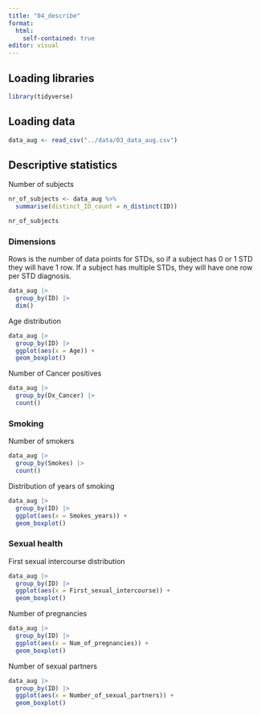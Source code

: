 ```yaml
---
title: "04_describe"
format:
  html:
    self-contained: true
editor: visual
---
```


## Loading libraries

```r
library(tidyverse)
```

## Loading data

```r
data_aug <- read_csv("../data/03_data_aug.csv")
```

## Descriptive statistics

Number of subjects

```r
nr_of_subjects <- data_aug %>%
  summarise(distinct_ID_count = n_distinct(ID))

nr_of_subjects
```

### Dimensions

Rows is the number of data points for STDs, so if a subject has 0 or 1 STD they will have 1 row. If a subject has multiple STDs, they will have one row per STD diagnosis.

```r
data_aug |> 
  group_by(ID) |> 
  dim()
```

Age distribution

```r
data_aug |> 
  group_by(ID) |> 
  ggplot(aes(x = Age)) + 
  geom_boxplot()
```

Number of Cancer positives

```r
data_aug |> 
  group_by(Dx_Cancer) |> 
  count()
```

### Smoking

Number of smokers

```r
data_aug |> 
  group_by(Smokes) |> 
  count()
```

Distribution of years of smoking

```r
data_aug |> 
  group_by(ID) |> 
  ggplot(aes(x = Smokes_years)) + 
  geom_boxplot()
```

### Sexual health

First sexual intercourse distribution

```r
data_aug |> 
  group_by(ID) |> 
  ggplot(aes(x = First_sexual_intercourse)) + 
  geom_boxplot()
```

Number of pregnancies

```r
data_aug |> 
  group_by(ID) |> 
  ggplot(aes(x = Num_of_pregnancies)) + 
  geom_boxplot()
```

Number of sexual partners

```r
data_aug |> 
  group_by(ID) |> 
  ggplot(aes(x = Number_of_sexual_partners)) + 
  geom_boxplot()
```

